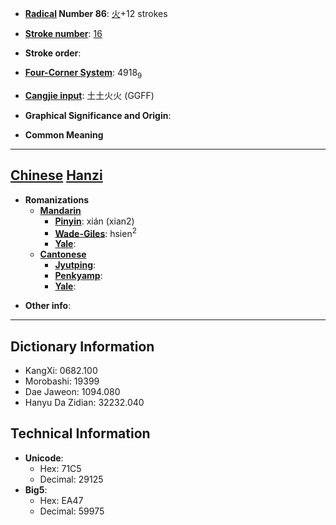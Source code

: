 * '''[[Wiktionary:Chinese radical index| Radical]] Number 86''': [[Wiktionary:Chinese radical index 火|火]]+12 strokes

* '''[[Wiktionary:Chinese total strokes index|Stroke number]]''': [[Wiktionary:Chinese total strokes index 16|16]]

* '''Stroke order''': 

* '''[[Wiktionary:Chinese four corner index|Four-Corner System]]''': 4918<sub>9</sub>

* '''[[Wiktionary:Chinese Cangjie index|Cangjie input]]''': 土土火火 (GGFF)

* '''Graphical Significance and Origin''': 

* '''Common Meaning'''

----

== [[Chinese]] [[Hanzi]] ==

* '''Romanizations'''
** '''[[Mandarin]]'''
*** '''[[Pinyin]]''': xián (xian2)
*** '''[[Wade-Giles]]''': hsien<sup>2</sup>
*** '''[[Yale]]''': 
** '''[[Cantonese]]'''
*** '''[[Jyutping]]''':
*** '''[[Penkyamp]]''': 
*** '''[[Yale]]''': 

* '''Other info''': 

----

== Dictionary Information ==

* KangXi: 0682.100
* Morobashi: 19399
* Dae Jaweon: 1094.080
* Hanyu Da Zidian: 32232.040

== Technical Information ==

* '''Unicode''':
** Hex: 71C5
** Decimal: 29125
* '''Big5''':
** Hex: EA47
** Decimal: 59975